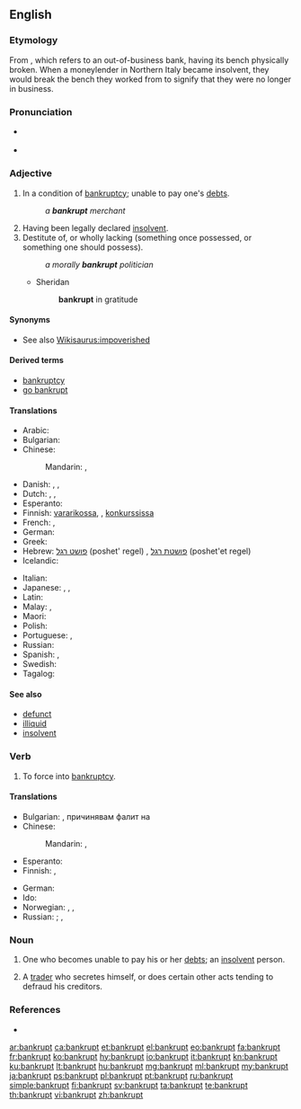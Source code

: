 ==English==

===Etymology===
From {{etyl|it|en}} {{term|banca|lang=it}} {{term|rotto|rotta|lang=it}}, which refers to an out-of-business bank, having its bench physically broken. When a moneylender in Northern Italy became insolvent, they would break the bench they worked from to signify that they were no longer in business.

===Pronunciation===
* {{a|UK}} {{IPA|/ˈbæŋ.kɹəpt/|/ˈbæŋ.kɹʌpt/|lang=en}}
* {{a|US}} {{IPA|/ˈbæŋk.ɹəpt/|/ˈbæŋk.ɹʌpt/|lang=en}}

===Adjective===
{{en-adj}}

# In a condition of [[bankruptcy]]; unable to pay one's [[debt]]s.
#: ''a '''bankrupt''' merchant''
# Having been legally declared [[insolvent]].
# Destitute of, or wholly lacking (something once possessed, or something one should possess).
#: ''a morally '''bankrupt''' politician''
#* Sheridan
#*: '''bankrupt''' in gratitude

{{Webster 1913}}

====Synonyms====
* See also [[Wikisaurus:impoverished]]

====Derived terms====
* [[bankruptcy]]
* [[go bankrupt]]

====Translations====
{{trans-top|having been legally declared [[insolvent]]}}
* Arabic: {{t|ar|مفلس|tr=múflis}}
* Bulgarian: {{t+|bg|банкрут|tr=bankrut}}
* Chinese:
*: Mandarin: {{t|cmn|破產|alt=破產著|sc=Hani}}, {{t+|cmn|破产|alt=破产着|tr=pòchǎnzhe|sc=Hani}}
* Danish: {{t|da|bankerot}}, {{t|da|fallit}}, {{t|da|konkurs}}
* Dutch: {{t+|nl|bankroet}}, {{t|nl|in faling}}, {{t+|nl|failliet}}
* Esperanto: {{t|eo|bankrota}}
* Finnish: [[vararikko|vararikossa]], {{t|fi|vararikkoinen}}, [[konkurssi|konkurssissa]]
* French: {{t+|fr|faillite|alt=en faillite}}, {{t+|fr|failli}}
* German: {{t+|de|bankrott}}
* Greek: {{t+|el|χρεωκοπημένος|tr=khreokopiménos|sc=Grek}}
* Hebrew: [[פושט רגל]] (poshet' regel) {{g|m}}, [[פושטת רגל]] (poshet'et regel) {{g|f}}
* Icelandic: {{t|is|gjaldþrota}}
{{trans-mid}}
* Italian: {{t+|it|fallito}}
* Japanese: {{t+|ja|破産|alt=破産した|tr=はさんした, hasan-shita}}, {{t+|ja|倒産|alt=倒産した|tr=とうさんした, tōsan-shita}}, {{t+|ja|破綻|alt=破綻した|tr=はたんした, hatan-shita}}
* Latin: {{t|la|decoctor}}
* Malay: {{t|ms|bangkrap}}, {{t|ms|muflis}}
* Maori: {{t|mi|pēkerapu}}
* Polish: {{t|pl|zbankrutowany|m}}
* Portuguese: {{t|pt|bancarrota|f}}, {{t+|pt|falido}}
* Russian: {{t+|ru|банкрот|tr=bankrót}}
* Spanish: {{t+|es|quebrado}}, {{t+|es|arruinado}}
* Swedish: {{t+|sv|bankrutt}}
* Tagalog: {{t|tl|lugi}}
{{trans-bottom}}

====See also====
* [[defunct]]
* [[illiquid]]
* [[insolvent]]

===Verb===
{{en-verb|bankrupts|bankrupting|bankrupted|bankrupted}}

# {{context|transitive|lang=en}} To force into [[bankruptcy]].

====Translations====
{{trans-top|force into bankruptcy}}
* Bulgarian: {{t+|bg|разорявам}}, причинявам фалит на
* Chinese:
*: Mandarin: {{t|cmn|破產|sc=Hani}}, {{t+|cmn|破产|tr=pòchǎn|sc=Hani}}
* Esperanto: {{t|eo|bankroti}}
* Finnish: {{t+|fi|pakottaa}} {{t+|fi|konkurssi|alt=konkurssiin}}, {{t+|fi|saattaa}} {{t+|fi|konkurssi|alt=konkurssiin}}
{{trans-mid}}
* German: {{l/de|in}} {{l/de|den}} {{l/de|Konkurs}} {{t+|de|treiben}}
* Ido: {{t+|io|bankrotigar}}
* Norwegian: {{t|no|konkurs}}, {{t|no|bankerott}}, {{t|no|insolvent}}
* Russian: {{t+|ru|обанкротить|pf|tr=obankrótit'}}; {{t+|ru|разорять|impf|tr=razor'át'}}, {{t+|ru|разорить|pf|tr=razorít'}}
{{trans-bottom}}

===Noun===
{{en-noun}}

# One who becomes unable to pay his or her [[debt]]s; an [[insolvent]] person.
# {{context|UK|legal|obsolete|lang=en}} A [[trader]] who secretes himself, or does certain other acts tending to defraud his creditors.
#: {{rfquotek|Blackstone}}

===References===
* {{R:BBS}}

[[ar:bankrupt]]
[[ca:bankrupt]]
[[et:bankrupt]]
[[el:bankrupt]]
[[eo:bankrupt]]
[[fa:bankrupt]]
[[fr:bankrupt]]
[[ko:bankrupt]]
[[hy:bankrupt]]
[[io:bankrupt]]
[[it:bankrupt]]
[[kn:bankrupt]]
[[ku:bankrupt]]
[[lt:bankrupt]]
[[hu:bankrupt]]
[[mg:bankrupt]]
[[ml:bankrupt]]
[[my:bankrupt]]
[[ja:bankrupt]]
[[ps:bankrupt]]
[[pl:bankrupt]]
[[pt:bankrupt]]
[[ru:bankrupt]]
[[simple:bankrupt]]
[[fi:bankrupt]]
[[sv:bankrupt]]
[[ta:bankrupt]]
[[te:bankrupt]]
[[th:bankrupt]]
[[vi:bankrupt]]
[[zh:bankrupt]]